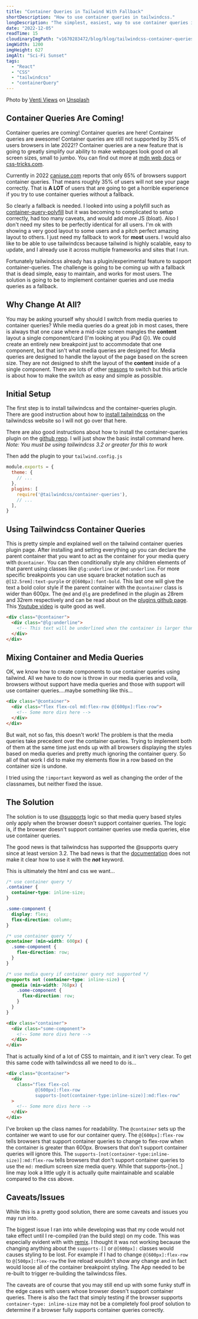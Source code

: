 ```yaml
---
title: "Container Queries in Tailwind With Fallback"
shortDescription: "How to use container queries in tailwindcss."
longDescription: "The simplest, easiest, way to use container queries in tailwindcss with a fallback for unsupported browsers."
date: "2022-12-05"
readTime: 15
cloudinaryImgPath: "v1670283472/blog/blog/tailwindcss-container-queries/container-query-unsplash_t11hec.jpg"
imgWidth: 1200
imgHeight: 627
imgAlt: "Sci-Fi Sunset"
tags:
  - "React"
  - "CSS"
  - "tailwindcss"
  - "containerQuery"
---
```


Photo by <a href="https://unsplash.com/@ventiviews?utm_source=unsplash&utm_medium=referral&utm_content=creditCopyText">Venti Views</a> on <a href="https://unsplash.com/s/photos/container?utm_source=unsplash&utm_medium=referral&utm_content=creditCopyText">Unsplash</a>

## Container Queries Are Coming!

Container queries are coming! Container queries are here! Container queries are awesome! Container
queries are still not supported by 35% of users browsers in late 2022⁉ Container queries are a new
feature that is going to greatly simplify our ability to make webpages look good on all screen sizes,
small to jumbo. You can find out more at [mdn web
docs](https://developer.mozilla.org/en-US/docs/Web/CSS/@container) or
[css-tricks.com](https://css-tricks.com/say-hello-to-css-container-queries/).

Currently in 2022 [caniuse.com](https://caniuse.com/?search=container%20queries) reports that only
65% of browsers support container queries. That means roughly 35% of users will not see your page
correctly. That is **A LOT** of users that are going to get a horrible experience if you try to use
container queries without a fallback.

So clearly a fallback is needed. I looked into using a polyfill such as
[container-query-polyfill](https://github.com/GoogleChromeLabs/container-query-polyfill) but it was
becoming to complicated to setup correctly, had too many caveats, and would add more JS \(bloat\). Also
I don't need my sites to be perfectly identical for all users. I'm ok with showing a very good layout to
some users and a pitch perfect amazing layout to others. I just need my fallback to work for **most**
users. I would also like to be able to use tailwindcss because tailwind is highly scalable, easy to
update, and I already use it across multiple frameworks and sites that I run.

Fortunately tailwindcss already has a plugin/experimental feature to support container-queries. The
challenge is going to be coming up with a fallback that is dead simple, easy to maintain, and works for
most users. The solution is going to be to implement container queries and use media queries as a fallback.

## Why Change At All?

You may be asking yourself why should I switch from media queries to container queries? While media
queries do a great job in most cases, there is always that one case where a mid-size screen mangles the
**content** layout a single component/card \(I'm looking at you iPad 😖\). We could create an entirely
new breakpoint just to accommodate that one component, but that isn't what media queries are designed for. Media queries are designed to handle the layout of the page based on the screen size. They
are not designed to shift the layout of the **content** inside of a single component. There are lots of other
[reasons](https://ethanmarcotte.com/wrote/on-container-queries/) to switch but this article is
about how to make the switch as easy and simple as possible.

## Initial Setup

The first step is to install tailwindcss and the container-queries plugin. There are good instruction
about how to [install tailwindcss](https://tailwindcss.com/docs/installation) on the tailwindcss website
so I will not go over that here.

There are also good instructions about how to install the container-queries
plugin on the [github repo](https://github.com/tailwindlabs/tailwindcss-container-queries). I will just
show the basic install command here. _Note: You must be using tailwindcss 3.2 or greater for this to
work_

<CommandLine
  command="npm"
  options="install"
  args="@tailwindcss/container-queries"
/>

Then add the plugin to your `tailwind.config.js`

```js:tailwind.config.js
module.exports = {
  theme: {
    // ...
  },
  plugins: [
    require('@tailwindcss/container-queries'),
    // ...
  ],
}
```

## Using Tailwindcss Container Queries

This is pretty simple and explained well on the tailwind container queries plugin page. After installing
and setting everything up you can declare the parent container that you want to act as the container for
your media query with `@container`. You can then conditionally style any children elements of that
parent using classes like `@lg:underline` or `@md:underline`. For more specific breakpoints you can use
square bracket notation such as `@[12.5rem]:text-purple` or `@[600px]:font-bold`. This last one will
give the text a bold color style if the parent container with the `@container` class is wider than 600px.
The `@md` and `@lg` are predefined in the plugin as 28rem and 32rem respectively and can be read about on the
[plugins github page](https://github.com/tailwindlabs/tailwindcss-container-queries). This [Youtube
video](https://youtu.be/NoP9oY7kdy8) is quite good as well.

```html
<div class="@container">
  <div class="@lg:underline">
    <!-- This text will be underlined when the container is larger than `32rem` -->
  </div>
</div>
```

## Mixing Container and Media Queries

OK, we know how to create components to use container queries using tailwind. All we have to do now is
throw in our media queries and voila, browsers without support have media queries and those with support
will use container queries....maybe something like this...

```html
<div class="@container">
  <div class="flex flex-col md:flex-row @[600px]:flex-row">
    <!-- Some more divs here -->
  </div>
</div>
```

But wait, not so fas, this doesn't work! The problem is that the media queries take precedent over the
container queries. Trying to implement both of them at the same time just ends up with all browsers
displaying the styles based on media queries and pretty much ignoring the container query. So all of that
work I did to make my elements flow in a row based on the container size is undone.

I tried using the `!important` keyword as well as changing the order of the classnames, but neither fixed
the issue.

## The Solution

The solution is to use [@supports](https://developer.mozilla.org/en-US/docs/Web/CSS/@supports) logic so
that media query based styles only apply when the browser doesn't support container queries. The logic
is, if the browser doesn't support container queries use media queries, else use container queries.

The good news is that tailwindcss has supported the @supports query since at least version 3.2. The bad
news is that the
[documentation](https://tailwindcss.com/docs/hover-focus-and-other-states#supports-rules) does not make
it clear how to use it with the **_not_** keyword.

This is ultimately the html and css we want...

```css
/* use container query */
.container {
  container-type: inline-size;
}

.some-component {
  display: flex;
  flex-direction: column;
}

/* use container query */
@container (min-width: 600px) {
  .some-component {
    flex-direction: row;
  }
}

/* use media query if container query not supported */
@supports not (container-type: inline-size) {
  @media (min-width: 768px) {
    .some-component {
      flex-direction: row;
    }
  }
}
```

```html
<div class="container">
  <div class="some-component">
    <!-- Some more divs here -->
  </div>
</div>
```

That is actually kind of a lot of CSS to maintain, and it isn't very clear. To get this same code with
tailwindcss all we need to do is...

```html
<div class="@container">
  <div
    class="flex flex-col
           @[600px]:flex-row
           supports-[not(container-type:inline-size)]:md:flex-row"
  >
    <!-- Some more divs here -->
  </div>
</div>
```

I've broken up the class names for readability. The `@container` sets up the container we want to use for
our container query. The `@[600px]:flex-row` tells browsers that support container queries to change to
flex-row when the container is greater than 600px. Browsers that don't support container queries will
ignore this. The `supports-[not(container-type:inline-size)]:md:flex-row` tells browsers that don't
support container queries to use the `md:` medium screen size media query. While that supports-\[not..\]
line may look a little ugly it is actually quite maintainable and scalable compared to the css above.

## Caveats/Issues

While this is a pretty good solution, there are some caveats and issues you may run into.

The biggest issue I ran into while developing was that my code would not take effect until I re-compiled
(ran the build step) on my code. This was especially evident with with [remix](https://remix.run/). I
thought it was not working because the changing anything about the `supports-[]` or `@[600px]:` classes
would causes styling to be lost. For example if I
had to change `@[600px]:flex-row` to `@[500px]:flex-row` the live reload wouldn't show any change and in
fact would loose all of the container breakpoint styling. The App needed to be re-built to trigger
re-building the tailwindcss files.

The caveats are of course that you may still end up with some funky stuff in the edge cases with users
whose browser doesn't support container queries. There is also the fact that simply testing if the
browser supports `container-type: inline-size` may not be a completely fool proof solution to determine
if a browser fully supports container queries correctly.
